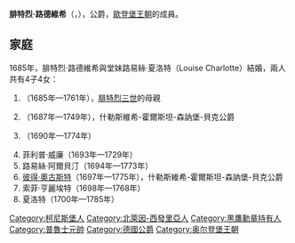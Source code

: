 {{Multiple issues|
{{Expand language|1=en|time=2020-11-03T02:34:32+00:00}}
{{Unreferenced|time=2020-11-03T02:34:32+00:00}}
}}
{{Infobox noble
| name        = 腓特烈·路德維希
| title       = 什勒斯維希-霍爾斯坦-森訥堡-貝克公爵
| image       = WP Friedrich Ludwig (Schleswig-Holstein-Sonderburg-Beck).jpg
| birth_date  = {{Birth date|1653|04|06|df=y}}
| birth_place = [[勒訥|勒訥]]
| death_date  = {{Death date and age|1728|03|07|1653|04|07|df=y}}
| death_place = [[柯尼斯堡|柯尼斯堡]]
| noble family= [[歐登堡王朝|歐登堡王朝]]
| father      = [[奧古斯特·菲利普_(什勒斯維希-霍爾斯坦-森訥堡-貝克)|什勒斯維希-霍爾斯坦-森訥堡-貝克公爵奧古斯特·菲利普]]
| mother      = [[拿騷-薩爾布呂肯的瑪麗·希比爾|拿騷-薩爾布呂肯的瑪麗·希比爾]]
}}
'''腓特烈·路德維希'''（{{lang-da|Frederik Ludvig}}，{{bd|1653年|4月6日|1728年|3月7日}}），{{le|什勒斯維希-霍爾斯坦-森訥堡-貝克|Schleswig-Holstein-Sonderburg-Beck}}公爵，[[歐登堡王朝|歐登堡王朝]]的成員。

== 家庭 ==
1685年，腓特烈·路德維希與堂妹路易絲·夏洛特（Louise Charlotte）結婚，兩人共有4子4女：
# {{le|什勒斯維希-霍爾斯坦-森訥堡-貝克的多蘿西亞|Princess Dorothea of Schleswig-Holstein-Sonderburg-Beck|多蘿西亞}}（1685年—1761年），[[腓特烈三世_(布蘭登堡-拜律特)|腓特烈三世]]的母親
# {{le|什勒斯維希-霍爾斯坦-森訥堡-貝克的腓特烈·威廉二世|Frederick William II, Duke of Schleswig-Holstein-Sonderburg-Beck|腓特烈·威廉}}（1687年—1749年），什勒斯維希-霍爾斯坦-森訥堡-貝克公爵
# {{le|什勒斯維希-霍爾斯坦-森訥堡-貝克的卡爾·路德維希|Charles Louis, Duke of Schleswig-Holstein-Sonderburg-Beck|卡爾·路德維希}}（1690年—1774年）
# 菲利普·威廉（1693年—1729年）
# 路易絲·阿爾貝汀（1694年—1773年）
# [[彼得·奧古斯特_(什勒斯維希-霍爾斯坦-森訥堡-貝克)|彼得·奧古斯特]]（1697年—1775年），什勒斯維希-霍爾斯坦-森訥堡-貝克公爵
# 索菲·亨麗埃特（1698年—1768年）
# 夏洛特（1700年—1785年）
{{Authority control}}
[[Category:柯尼斯堡人|Category:柯尼斯堡人]]
[[Category:北萊因-西發里亞人|Category:北萊因-西發里亞人]]
[[Category:黑鷹勳章持有人|Category:黑鷹勳章持有人]]
[[Category:普魯士元帥|Category:普魯士元帥]]
[[Category:德國公爵|Category:德國公爵]]
[[Category:奥尔登堡王朝|Category:奥尔登堡王朝]]